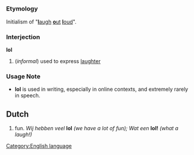 =={{en}}==
[[Category:English language]]
===Etymology===
Initialism of "[[laugh|'''l'''augh]] [[out|'''o'''ut]] [[loud|'''l'''oud]]".
===Interjection===
'''lol'''

#(''informal'') used to express [[laughter]]
===Usage Note===
*'''lol''' is used in writing, especially in online contexts, and extremely rarely in speech.

==Dutch==
#fun. ''Wij hebben veel'' '''lol''' ''(we have a lot of fun); Wat een'' '''lol!''' ''(what a laugh!)''